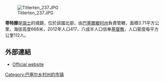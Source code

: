 [[Image:Titterten_237.JPG|right]]

'''蒂特滕'''是[[瑞士|瑞士]]的城鎮，位於該國北部，由[[巴塞爾鄉村州|巴塞爾鄉村州]]負責管轄，面積3.71平方公里，海拔高度668米，2012年人口417，八成半人口信奉[[基督教|基督教]]，人口密度每平方公里112人。

==外部連結==
* [http://www.titterten.ch Official website] {{de icon}}

{{Switzerland-geo-stub}}
[[Category:巴塞尔乡村州的市镇|Category:巴塞尔乡村州的市镇]]